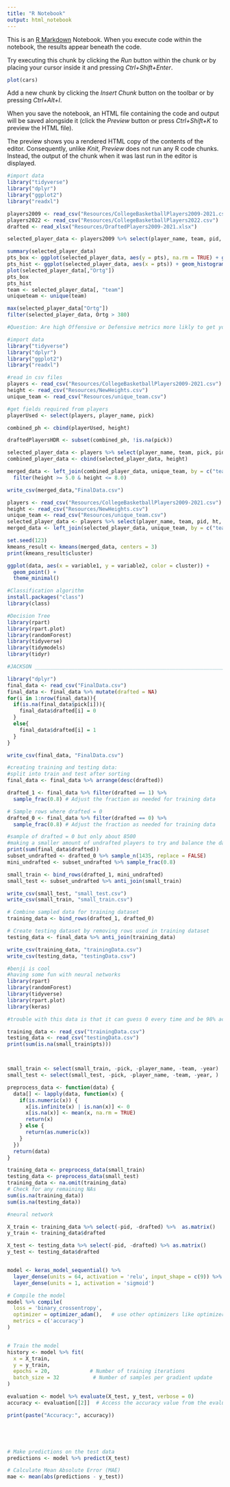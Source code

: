 ```yaml
---
title: "R Notebook"
output: html_notebook
---
```


This is an [R Markdown](http://rmarkdown.rstudio.com) Notebook. When you execute code within the notebook, the results appear beneath the code. 

Try executing this chunk by clicking the *Run* button within the chunk or by placing your cursor inside it and pressing *Ctrl+Shift+Enter*. 

```r
plot(cars)
```

Add a new chunk by clicking the *Insert Chunk* button on the toolbar or by pressing *Ctrl+Alt+I*.

When you save the notebook, an HTML file containing the code and output will be saved alongside it (click the *Preview* button or press *Ctrl+Shift+K* to preview the HTML file).

The preview shows you a rendered HTML copy of the contents of the editor. Consequently, unlike *Knit*, *Preview* does not run any R code chunks. Instead, the output of the chunk when it was last run in the editor is displayed.
```r
#import data 
library("tidyverse") 
library("dplyr")
library("ggplot2")
library("readxl")

players2009 <- read_csv("Resources/CollegeBasketballPlayers2009-2021.csv")
players2022 <- read_csv("Resources/CollegeBasketballPlayers2022.csv")
drafted <- read_xlsx("Resources/DraftedPlayers2009-2021.xlsx")

selected_player_data <- players2009 %>% select(player_name, team, pid, ht, pts, ast, stl, blk, treb, Ortg, drtg, year)

summary(selected_player_data)
pts_box <- ggplot(selected_player_data, aes(y = pts), na.rm = TRUE) + geom_boxplot(fill = '#69b3a2', color='black', alpha = 1) + labs(title = "Boxplot of PTS")
pts_hist <- ggplot(selected_player_data, aes(x = pts)) + geom_histogram(binwidth = 1, fill = "yellow", color = "black") + labs(title = "Distribution of PTS", x = "PTS")
plot(selected_player_data[,"Ortg"])
pts_box
pts_hist
team <- selected_player_data[, "team"]
uniqueteam <- unique(team)

max(selected_player_data["Ortg"])
filter(selected_player_data, Ortg > 380)


```

```r
#Question: Are high Offensive or Defensive metrics more likly to get you drafted?

#import data 
library("tidyverse") 
library("dplyr")
library("ggplot2")
library("readxl")

#read in csv files
players <- read_csv("Resources/CollegeBasketballPlayers2009-2021.csv")
height <- read_csv("Resources/NewHeights.csv")
unique_team <- read_csv("Resources/unique_team.csv")

#get fields required from players
playerUsed <- select(players, player_name, pick)

combined_ph <- cbind(playerUsed, height)

draftedPlayersHDR <- subset(combined_ph, !is.na(pick))

selected_player_data <- players %>% select(player_name, team, pick, pid, pts, ast, stl, blk, treb, Ortg, drtg, year)
combined_player_data <- cbind(selected_player_data, height)

merged_data <- left_join(combined_player_data, unique_team, by = c("team" = "team")) %>%
  filter(height >= 5.0 & height <= 8.0)

write_csv(merged_data,"FinalData.csv")


```




```r
players <- read_csv("Resources/CollegeBasketballPlayers2009-2021.csv")
height <- read_csv("Resources/NewHeights.csv")
unique_team <- read_csv("Resources/unique_team.csv")
selected_player_data <- players %>% select(player_name, team, pid, ht, pts, ast, stl, blk, treb, Ortg, drtg, year)
merged_data <- left_join(selected_player_data, unique_team, by = c("team" = "team"))

set.seed(123) 
kmeans_result <- kmeans(merged_data, centers = 3)
print(kmeans_result$cluster)

ggplot(data, aes(x = variable1, y = variable2, color = cluster)) + 
  geom_point() +
  theme_minimal()
```

```r
#Classification algorithm 
install.packages("class")
library(class)


```

```r
#Decision Tree
library(rpart) 
library(rpart.plot)
library(randomForest)
library(tidyverse)
library(tidymodels)
library(tidyr)


```

```r
#JACKSON __________________________________________________________________________________________________________________________

library("dplyr")
final_data <- read_csv("FinalData.csv")
final_data <- final_data %>% mutate(drafted = NA)
for(i in 1:nrow(final_data)){
  if(is.na(final_data$pick[i])){
    final_data$drafted[i] = 0
  }
  else{
    final_data$drafted[i] = 1
  }
}

write_csv(final_data, "FinalData.csv")

#creating training and testing data:
#split into train and test after sorting
final_data <- final_data %>% arrange(desc(drafted))

drafted_1 <- final_data %>% filter(drafted == 1) %>%
  sample_frac(0.8) # Adjust the fraction as needed for training data

# Sample rows where drafted = 0
drafted_0 <- final_data %>% filter(drafted == 0) %>%
  sample_frac(0.8) # Adjust the fraction as needed for training data

#sample of drafted = 0 but only about 8500
#making a smaller amount of undrafted players to try and balance the data a bit
print(sum(final_data$drafted))
subset_undrafted <- drafted_0 %>% sample_n(1435, replace = FALSE)
mini_undrafted <- subset_undrafted %>% sample_frac(0.8)

small_train <- bind_rows(drafted_1, mini_undrafted)
small_test <- subset_undrafted %>% anti_join(small_train)

write_csv(small_test, "small_test.csv")
write_csv(small_train, "small_train.csv")

# Combine sampled data for training dataset
training_data <- bind_rows(drafted_1, drafted_0)

# Create testing dataset by removing rows used in training dataset
testing_data <- final_data %>% anti_join(training_data) 

write_csv(training_data, "trainingData.csv")
write_csv(testing_data, "testingData.csv")

#benji is cool
#having some fun with neural networks 
library(rpart)
library(randomForest)
library(tidyverse)
library(rpart.plot)
library(keras)

#trouble with this data is that it can guess 0 every time and be 98% accurate because there are so few 1's in the drafted column

training_data <- read_csv("trainingData.csv")
testing_data <- read_csv("testingData.csv")
print(sum(is.na(small_train$pts)))



small_train <- select(small_train, -pick, -player_name, -team, -year)
small_test <- select(small_test, -pick, -player_name, -team, -year, )

preprocess_data <- function(data) {
  data[] <- lapply(data, function(x) {
    if(is.numeric(x)) {
      x[is.infinite(x) | is.nan(x)] <- 0
      x[is.na(x)] <- mean(x, na.rm = TRUE)
      return(x)
    } else {
      return(as.numeric(x))
    }
  })
  return(data)
}

training_data <- preprocess_data(small_train)
testing_data <- preprocess_data(small_test)
training_data <- na.omit(training_data)
# Check for any remaining NAs
sum(is.na(training_data))
sum(is.na(testing_data))

#neural network

X_train <- training_data %>% select(-pid, -drafted) %>%  as.matrix()
y_train <- training_data$drafted

X_test <- testing_data %>% select(-pid, -drafted) %>% as.matrix()
y_test <- testing_data$drafted


model <- keras_model_sequential() %>%
  layer_dense(units = 64, activation = 'relu', input_shape = c(9)) %>%
  layer_dense(units = 1, activation = 'sigmoid')

# Compile the model
model %>% compile(
  loss = 'binary_crossentropy',  
  optimizer = optimizer_adam(),   # use other optimizers like optimizer_sgd() if needed
  metrics = c('accuracy')
)


# Train the model
history <- model %>% fit(
  x = X_train,
  y = y_train,
  epochs = 20,             # Number of training iterations
  batch_size = 32           # Number of samples per gradient update
)

evaluation <- model %>% evaluate(X_test, y_test, verbose = 0)
accuracy <- evaluation[[2]]  # Access the accuracy value from the evaluation result

print(paste("Accuracy:", accuracy))





# Make predictions on the test data
predictions <- model %>% predict(X_test)

# Calculate Mean Absolute Error (MAE)
mae <- mean(abs(predictions - y_test))

```
